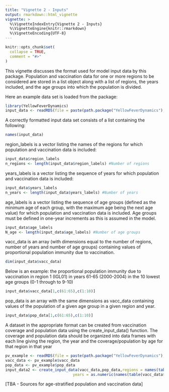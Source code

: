 ```yaml
---
title: "Vignette 2 - Inputs"
output: rmarkdown::html_vignette
vignette: >
  %\VignetteIndexEntry{Vignette 2 - Inputs}
  %\VignetteEngine{knitr::rmarkdown}
  %\VignetteEncoding{UTF-8}
---
```


```r
knitr::opts_chunk$set(
  collapse = TRUE,
  comment = "#>"
)
```

This vignette discusses the format used for model input data by this package. Population and vaccination data for one or more regions to be considered are stored in a list object along with a list of regions, the years included, and the age groups into which the population is divided. 

Here an example data set is loaded from the package:

```r
library(YellowFeverDynamics)
input_data <- readRDS(file = paste(path.package("YellowFeverDynamics"),"/exdata/input_data_example.Rds",sep = ""))
```

A correctly formatted input data set consists of a list containing the following:

```r
names(input_data)
```
region_labels is a vector listing the names of the regions for which population and vaccination data is included:

```r
input_data$region_labels
n_regions <- length(input_data$region_labels) #Number of regions
```
years_labels is a vector listing the sequence of years for which population and vaccination data is included:

```r
input_data$years_labels
n_years <- length(input_data$years_labels) #Number of years
```

age_labels is a vector listing the sequence of age groups (defined as the minimum age of each group, with the maximum age being the next age value) for which population and vaccination data is included. Age groups must be defined in one-year increments as this is assumed in the model.

```r
input_data$age_labels
N_age <- length(input_data$age_labels) #Number of age groups
```

vacc_data is an array (with dimensions equal to the number of regions, number of years and number of age groups) containing values of proportional population immunity due to vaccination.

```r
dim(input_data$vacc_data)
```

Below is an example: the proportional population immunity due to vaccination in region 1 (IGL01) in years 61-65 (2000-2004) in the 10 lowest age groups (0-1 through to 9-10)

```r
input_data$vacc_data[1,c(61:65),c(1:10)]
```

pop_data is an array with the same dimensions as vacc_data containing values of the population of a given age group in a given region and year.

```r
input_data$pop_data[1,c(61:65),c(1:10)]
```

A dataset in the appropriate format can be created from vaccination coverage and population data using the create_input_data() function. The coverage and population data should be organized into data frames with each line giving the region, the year and the coverage/population by age for that region in that year

```r
pv_example <- readRDS(file = paste(path.package("YellowFeverDynamics"),"/exdata/pop_vacc_data_example.Rds",sep = ""))
vacc_data <- pv_example$vacc_data
pop_data <- pv_example$pop_data
input_data2 <- create_input_data(vacc_data,pop_data,regions = names(table(vacc_data$region)),
                              years = as.numeric(names(table(vacc_data$year))))
```

[TBA - Sources for age-stratified population and vaccination data]
